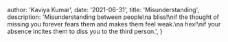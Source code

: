 
  author: 'Kaviya Kumar',
  date: '2021-06-31',
  title: 'Misunderstanding',
  description:
    'Misunderstanding between people\na bliss!\nif the thought of missing you forever fears them and makes them feel weak.\na hex!\nif your absence incites them to diss you to the third person.',
}
